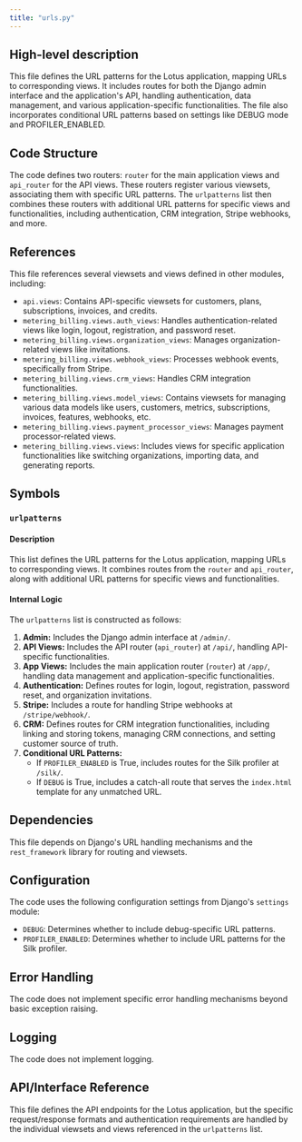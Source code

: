 ```yaml
---
title: "urls.py"
---
```


## High-level description
This file defines the URL patterns for the Lotus application, mapping URLs to corresponding views. It includes routes for both the Django admin interface and the application's API, handling authentication, data management, and various application-specific functionalities. The file also incorporates conditional URL patterns based on settings like DEBUG mode and PROFILER_ENABLED.

## Code Structure
The code defines two routers: `router` for the main application views and `api_router` for the API views. These routers register various viewsets, associating them with specific URL patterns. The `urlpatterns` list then combines these routers with additional URL patterns for specific views and functionalities, including authentication, CRM integration, Stripe webhooks, and more.

## References
This file references several viewsets and views defined in other modules, including:
- `api.views`: Contains API-specific viewsets for customers, plans, subscriptions, invoices, and credits.
- `metering_billing.views.auth_views`: Handles authentication-related views like login, logout, registration, and password reset.
- `metering_billing.views.organization_views`: Manages organization-related views like invitations.
- `metering_billing.views.webhook_views`: Processes webhook events, specifically from Stripe.
- `metering_billing.views.crm_views`: Handles CRM integration functionalities.
- `metering_billing.views.model_views`: Contains viewsets for managing various data models like users, customers, metrics, subscriptions, invoices, features, webhooks, etc.
- `metering_billing.views.payment_processor_views`: Manages payment processor-related views.
- `metering_billing.views.views`: Includes views for specific application functionalities like switching organizations, importing data, and generating reports.

## Symbols
### `urlpatterns`
#### Description
This list defines the URL patterns for the Lotus application, mapping URLs to corresponding views. It combines routes from the `router` and `api_router`, along with additional URL patterns for specific views and functionalities.

#### Internal Logic
The `urlpatterns` list is constructed as follows:
1. **Admin:** Includes the Django admin interface at `/admin/`.
2. **API Views:** Includes the API router (`api_router`) at `/api/`, handling API-specific functionalities.
3. **App Views:** Includes the main application router (`router`) at `/app/`, handling data management and application-specific functionalities.
4. **Authentication:** Defines routes for login, logout, registration, password reset, and organization invitations.
5. **Stripe:** Includes a route for handling Stripe webhooks at `/stripe/webhook/`.
6. **CRM:** Defines routes for CRM integration functionalities, including linking and storing tokens, managing CRM connections, and setting customer source of truth.
7. **Conditional URL Patterns:**
    - If `PROFILER_ENABLED` is True, includes routes for the Silk profiler at `/silk/`.
    - If `DEBUG` is True, includes a catch-all route that serves the `index.html` template for any unmatched URL.

## Dependencies
This file depends on Django's URL handling mechanisms and the `rest_framework` library for routing and viewsets.

## Configuration
The code uses the following configuration settings from Django's `settings` module:
- `DEBUG`: Determines whether to include debug-specific URL patterns.
- `PROFILER_ENABLED`: Determines whether to include URL patterns for the Silk profiler.

## Error Handling
The code does not implement specific error handling mechanisms beyond basic exception raising.

## Logging
The code does not implement logging.

## API/Interface Reference
This file defines the API endpoints for the Lotus application, but the specific request/response formats and authentication requirements are handled by the individual viewsets and views referenced in the `urlpatterns` list.

